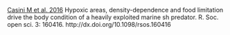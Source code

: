 
[Casini M et al. 2016](http://dx.doi.org/10.1098/rsos.160416) Hypoxic areas, density-dependence and food limitation drive the body condition of a heavily exploited marine sh predator. R. Soc. open sci. 3: 160416. http://dx.doi.org/10.1098/rsos.160416
